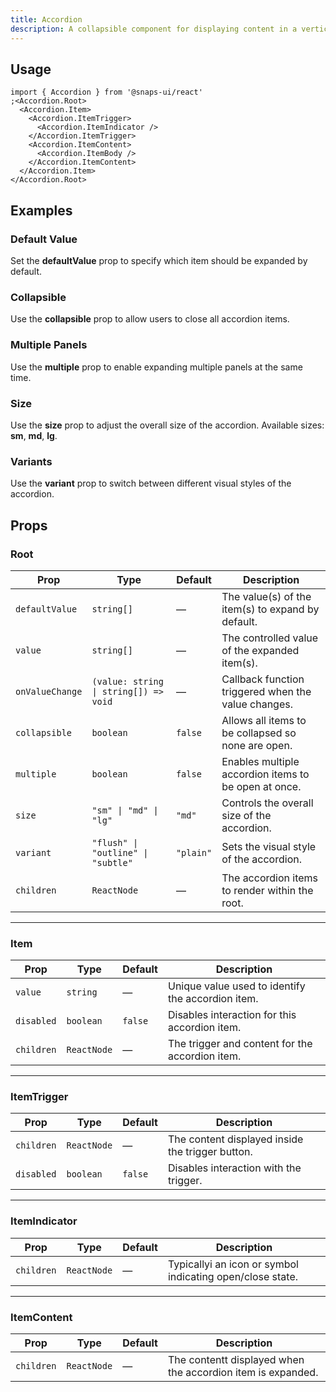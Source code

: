 ```yaml
---
title: Accordion
description: A collapsible component for displaying content in a vertical stack.
---
```


<ExampleTabs name="accordion-basics" scope="accordion" />

## Usage

```tsx
import { Accordion } from '@snaps-ui/react'
;<Accordion.Root>
  <Accordion.Item>
    <Accordion.ItemTrigger>
      <Accordion.ItemIndicator />
    </Accordion.ItemTrigger>
    <Accordion.ItemContent>
      <Accordion.ItemBody />
    </Accordion.ItemContent>
  </Accordion.Item>
</Accordion.Root>
```

## Examples

### Default Value

Set the **defaultValue** prop to specify which item should be expanded by default.

<ExampleTabs name="accordion-default-value" scope="accordion" />

### Collapsible

Use the **collapsible** prop to allow users to close all accordion items.

<ExampleTabs name="accordion-collapsible" scope="accordion" />

### Multiple Panels

Use the **multiple** prop to enable expanding multiple panels at the same time.

<ExampleTabs name="accordion-multiple" scope="accordion" />

### Size

Use the **size** prop to adjust the overall size of the accordion.
Available sizes: **sm**, **md**, **lg**.

<ExampleTabs name="accordion-size" scope="accordion" />

### Variants

Use the **variant** prop to switch between different visual styles of the accordion.

<ExampleTabs name="accordion-variant" scope="accordion" />

## Props

### Root

| Prop            | Type                                  | Default   | Description                                          |
| --------------- | ------------------------------------- | --------- | ---------------------------------------------------- |
| `defaultValue`  | `string[]`                            | —         | The value(s) of the item(s) to expand by default.    |
| `value`         | `string[]`                            | —         | The controlled value of the expanded item(s).        |
| `onValueChange` | `(value: string \| string[]) => void` | —         | Callback function triggered when the value changes.  |
| `collapsible`   | `boolean`                             | `false`   | Allows all items to be collapsed so none are open.   |
| `multiple`      | `boolean`                             | `false`   | Enables multiple accordion items to be open at once. |
| `size`          | `"sm" \| "md" \| "lg"`                | `"md"`    | Controls the overall size of the accordion.          |
| `variant`       | `"flush" \| "outline" \| "subtle"`    | `"plain"` | Sets the visual style of the accordion.              |
| `children`      | `ReactNode`                           | —         | The accordion items to render within the root.       |

---

### Item

| Prop       | Type        | Default | Description                                       |
| ---------- | ----------- | ------- | ------------------------------------------------- |
| `value`    | `string`    | —       | Unique value used to identify the accordion item. |
| `disabled` | `boolean`   | `false` | Disables interaction for this accordion item.     |
| `children` | `ReactNode` | —       | The trigger and content for the accordion item.   |

---

### ItemTrigger

| Prop       | Type        | Default | Description                                      |
| ---------- | ----------- | ------- | ------------------------------------------------ |
| `children` | `ReactNode` | —       | The content displayed inside the trigger button. |
| `disabled` | `boolean`   | `false` | Disables interaction with the trigger.           |

---

### ItemIndicator

| Prop       | Type        | Default | Description                                               |
| ---------- | ----------- | ------- | --------------------------------------------------------- |
| `children` | `ReactNode` | —       | Typicallyi an icon or symbol indicating open/close state. |

---

### ItemContent

| Prop       | Type        | Default | Description                                                 |
| ---------- | ----------- | ------- | ----------------------------------------------------------- |
| `children` | `ReactNode` | —       | The contentt displayed when the accordion item is expanded. |
